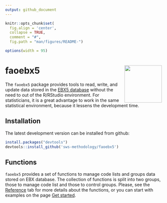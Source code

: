 ```yaml
---
output: github_document
---
```


```r
knitr::opts_chunk$set(
  fig.align = 'center',
  collapse = TRUE,
  comment = "#",
  fig.path = "man/figures/README-")

options(width = 95)
```

# faoebx5  <img src="man/figures/logo.png" align="right" alt="" width="120" />

The `faoebx5` package provides tools to read, write, and update data stored in the [EBX5 database](https://www.orchestranetworks.com/product) without the need to out of the R/RStudio environment. For statisticians, it is a great advantage to work in the same statistical environment, because it lessens the development time. 

## Installation

The latest development version can be installed from github:

```r
install.packages("devtools")
devtools::install_github('sws-methodology/faoebx5')
```

## Functions

`faoebx5` provides a set of functions to manage code lists and groups data stored on EBX database. The collection of functions is split into two groups, those to manage code list and those to control groups. Please, see the [Reference](reference/index.html) tab for more details about the functions, or you can start with examples on the page [Get started ](articles/faoebx5.html).







